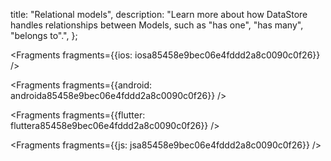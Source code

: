   title: "Relational models",
  description: "Learn more about how DataStore handles relationships between Models, such as "has one", "has many", "belongs to".",
};






<Fragments fragments={{ios: iosa85458e9bec06e4fddd2a8c0090c0f26}} />



<Fragments fragments={{android: androida85458e9bec06e4fddd2a8c0090c0f26}} />



<Fragments fragments={{flutter: fluttera85458e9bec06e4fddd2a8c0090c0f26}} />



<Fragments fragments={{js: jsa85458e9bec06e4fddd2a8c0090c0f26}} />